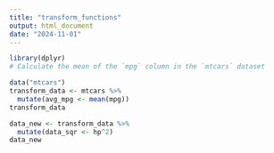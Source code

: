 ```yaml
---
title: "transform_functions"
output: html_document
date: "2024-11-01"
---
```


```r

library(dplyr)
# Calculate the mean of the `mpg` column in the `mtcars` dataset

data("mtcars")
transform_data <- mtcars %>% 
  mutate(avg_mpg <- mean(mpg))
transform_data


```

```r
data_new <- transform_data %>% 
  mutate(data_sqr <- hp^2)
data_new
```

